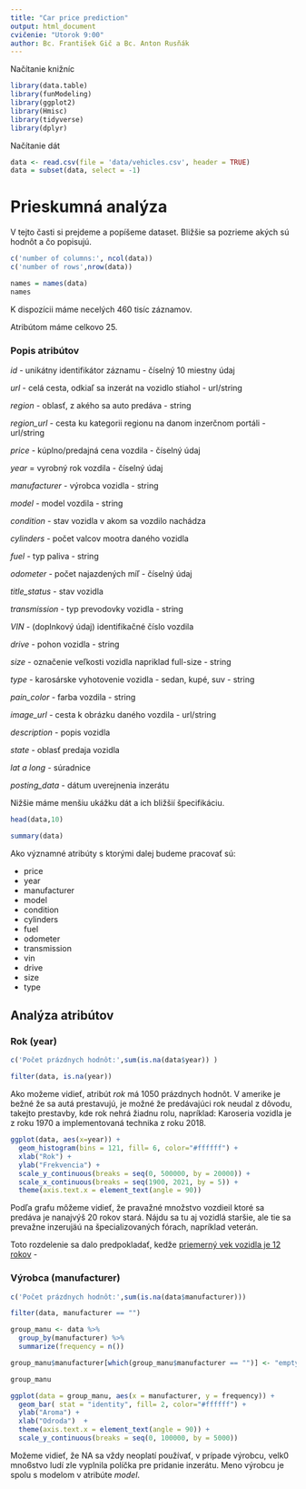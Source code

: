 ```yaml
---
title: "Car price prediction"
output: html_document
cvičenie: "Utorok 9:00"
author: Bc. František Gič a Bc. Anton Rusňák
---
```

Načítanie knižníc
```r
library(data.table)
library(funModeling)
library(ggplot2)
library(Hmisc)
library(tidyverse)
library(dplyr)
```

Načítanie dát
```r
data <- read.csv(file = 'data/vehicles.csv', header = TRUE)
data = subset(data, select = -1)
```

# Prieskumná analýza

V tejto časti si prejdeme a popíšeme dataset. Bližšie sa pozrieme akých sú hodnôt a čo popisujú.   
```r
c('number of columns:', ncol(data))
c('number of rows',nrow(data))
```
```r
names = names(data)
names
```

K dispozícii máme necelých 460 tisíc záznamov. 

Atribútom máme celkovo 25. 

### Popis atribútov

*id* - unikátny identifikátor záznamu - číselný 10 miestny údaj

*url* - celá cesta, odkiaľ sa inzerát na vozidlo stiahol - url/string

*region* - oblasť, z akého sa auto predáva - string

*region_url* - cesta ku kategorii regionu na danom inzerčnom portáli - url/string

*price* - kúplno/predajná cena vozdila - číselný údaj

*year* = vyrobný rok vozdila - číselný údaj

*manufacturer* - výrobca vozidla - string

*model* - model vozdila - string

*condition* - stav vozidla v akom sa vozdilo nachádza

*cylinders* - počet valcov mootra daného vozidla

*fuel* - typ paliva - string

*odometer* - počet najazdených míľ  - číselný údaj 

*title_status* - stav vozidla

*transmission* - typ prevodovky vozidla - string

*VIN* - (doplnkový údaj) identifikačné číslo vozdila

*drive* - pohon vozidla - string

*size* - označenie veľkosti vozidla napriklad full-size - string

*type* - karosárske vyhotovenie vozidla - sedan, kupé, suv - string

*pain_color* - farba vozdila - string

*image_url* - cesta k obrázku daného vozdila - url/string

*description* - popis vozidla

*state* - oblasť predaja vozidla

*lat a long* - súradnice

*posting_data* - dátum uverejnenia inzerátu

Nižšie máme menšiu ukážku dát a ich bližšií špecifikáciu. 
```r
head(data,10)
```

```r
summary(data)
```

Ako významné atribúty s ktorými dalej budeme pracovať sú: 

  - price
  - year
  - manufacturer
  - model
  - condition
  - cylinders
  - fuel
  - odometer
  - transmission
  - vin
  - drive
  - size
  - type
  

## Analýza atribútov
### Rok (year)

```r
c('Počet prázdnych hodnôt:',sum(is.na(data$year)) )
```
```r
filter(data, is.na(year))
```

Ako možeme vidieť, atribút *rok* má 1050 prázdnych hodnôt. V amerike je bežné že sa autá prestavujú, je možné že predávajúci rok neudal z dôvodu, takejto prestavby, kde rok nehrá žiadnu rolu, napríklad: Karoseria vozidla je z roku 1970 a implementovaná technika z roku 2018. 



```r
ggplot(data, aes(x=year)) + 
  geom_histogram(bins = 121, fill= 6, color="#ffffff") +
  xlab("Rok") +
  ylab("Frekvencia") +
  scale_y_continuous(breaks = seq(0, 500000, by = 20000)) +
  scale_x_continuous(breaks = seq(1900, 2021, by = 5)) +
  theme(axis.text.x = element_text(angle = 90))
```

Podľa grafu môžeme vidieť, že pravažné množstvo vozdieil ktoré sa predáva je nanajvýš 20 rokov stará. Nájdu sa tu aj vozidlá staršie, ale tie sa prevažne inzerujäú na špecializovaných fórach, napríklad veterán. 

Toto rozdelenie sa dalo predpokladať,  kedže [priemerný vek vozidla je 12 rokov](https://www.caranddriver.com/news/a33457915/average-age-vehicles-on-road-12-years/) - 

### Výrobca (manufacturer)

```r
c('Počet prázdnych hodnôt:',sum(is.na(data$manufacturer)))
```

```r
filter(data, manufacturer == "")
```
```r
group_manu <- data %>%
  group_by(manufacturer) %>%
  summarize(frequency = n())

group_manu$manufacturer[which(group_manu$manufacturer == "")] <- "empty or wrong input"

group_manu
```
```r
ggplot(data = group_manu, aes(x = manufacturer, y = frequency)) +
  geom_bar( stat = "identity", fill= 2, color="#ffffff") +
  ylab("Aroma") +
  xlab("Odroda")  +
  theme(axis.text.x = element_text(angle = 90)) +
  scale_y_continuous(breaks = seq(0, 100000, by = 5000)) 


```


Možeme vidieť, že NA sa vždy neoplatí používať, v prípade výrobcu, velk0 mno6stvo ludí zle vyplnila políčka pre pridanie inzerátu. Meno výrobcu je spolu s modelom v atribúte *model*.


